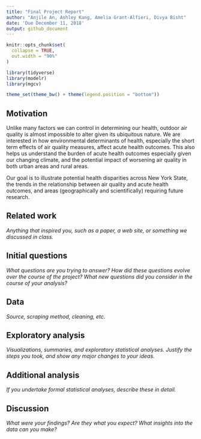 ```yaml
---
title: "Final Project Report"
author: "Anjile An, Ashley Kang, Amelia Grant-Alfieri, Divya Bisht"
date: 'Due December 11, 2018'
output: github_document
---
```


```r
knitr::opts_chunk$set(
  collapse = TRUE,
  out.width = "90%"
)

library(tidyverse)
library(modelr)
library(mgcv)

theme_set(theme_bw() + theme(legend.position = "bottom"))
```

## Motivation

Unlike many factors we can control in determining our health, outdoor air quality is almost impossible to alter given its ubiquitous nature. We are interested in how environmental determinants of health, especially the short term effects of air quality measures, affect acute health outcomes. This also helps us understand the burden of acute health outcomes especially given our changing climate, and the potential impact of worsening air quality in both urban areas and rural areas. 

Our goal is to illustrate potential health disparities across New York State, the trends in the relationship between air quality and acute health outcomes, and areas (geographically and scientifically) requiring future research.

## Related work
*Anything that inspired you, such as a paper, a web site, or something we discussed in class.*


## Initial questions 
*What questions are you trying to answer? How did these questions evolve over the course of the project? What new questions did you consider in the course of your analysis?*

## Data
*Source, scraping method, cleaning, etc.*

## Exploratory analysis
*Visualizations, summaries, and exploratory statistical analyses. Justify the steps you took, and show any major changes to your ideas.*

## Additional analysis
*If you undertake formal statistical analyses, describe these in detail.*

## Discussion
*What were your findings? Are they what you expect? What insights into the data can you make?*


